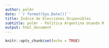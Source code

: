 ```yaml
---
author: polAr
date: '`r format(Sys.Date())`'
title: Índice de Elecciones Disponibles
subtitle: polAr - Política Argentina Usando R
output: html_document
---
```


```r
knitr::opts_chunk$set(echo = TRUE)
```
